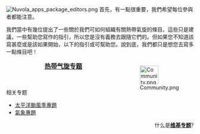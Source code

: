 [[Image:Nuvola_apps_package_editors.png|right]]
首先，有一點很重要，我們希望每位參與者都能注意。

我們當中有幾位提出了一些關於我們可如何組織有關熱帶氣旋的條目。這些只是建議，一些幫助您寫作的指引，所以您是沒有義務去跟隨它們的。但如果您不知道該寫甚麼或是該如果開始，以下的指引或可幫助您。說到底，我們都只是想您去寫多一點條目吧！
<div style="float:right;margin-left:0.9em">[[Image:Community.png|50px]]</div>

<b><big><center>[[WikiProject:热带气旋|热带气旋专题]]</center></big></b><br>

;相关专题
{{colbegin}}
*[[WikiProject:太平洋颱風季|太平洋颱風季專題]]
*[[WikiProject:气象|氣象專題]]
{{colend}}

<div align=right>
什么是'''[[Wikipedia:专题|维基专题]]'''?
</div>